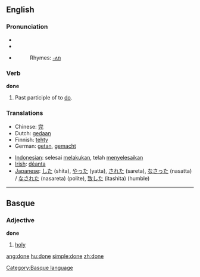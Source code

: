 ==English==

{{rank|better|name|among|209|done|days|something|gave}}

===Pronunciation===
*{{IPA|/'dʌn/}}
*{{SAMPA|/"dVn/}}
*{{audio|En-ca-done.ogg|Audio (CA)}}
*:Rhymes: [[Rhymes:English:-ʌn|-ʌn]]

===Verb===
'''done'''

# Past participle of to [[do]].

===Translations===
{{top}}
*Chinese: [[完]]
*Dutch: [[gedaan]]
*Finnish: [[tehty]]
*German: [[getan]], [[gemacht]]
{{mid}}
*[[Indonesian]]: selesai [[laku|melakukan]], telah [[selesai|menyelesaikan]]
*[[Irish]]: [[déanta]]
*[[Japanese]]: [[した]] (shita), [[やった]] (yatta), [[された]] (sareta), [[なさった]] (nasatta) / [[なされた]] (nasareta) (polite), [[致した]] (itashita) (humble)
{{bottom}}
----

==Basque==
===Adjective===
'''done'''

# [[holy]]

[[Category:Basque language]]

[[ang:done]]
[[hu:done]]
[[simple:done]]
[[zh:done]]